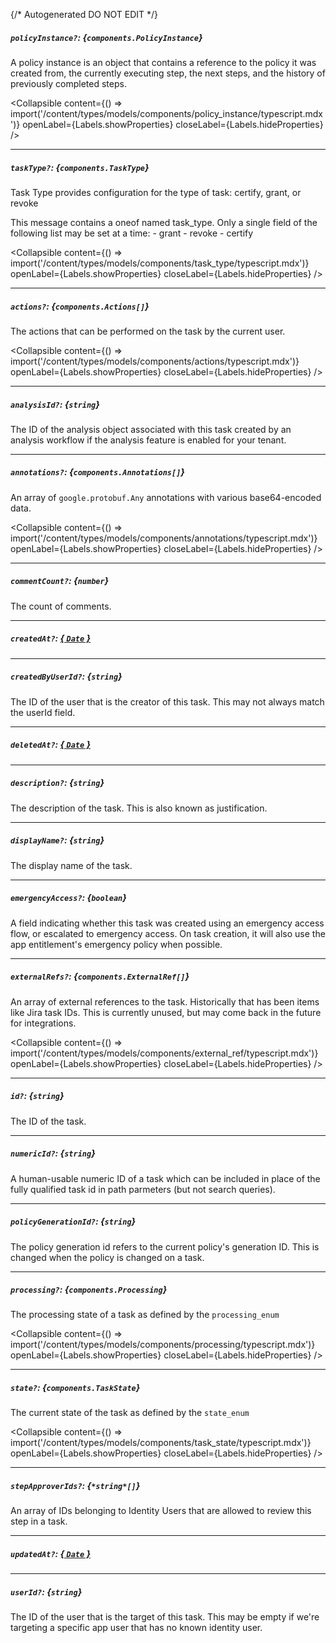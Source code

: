 {/* Autogenerated DO NOT EDIT  */}

##### `policyInstance?`: *{`components.PolicyInstance`}*
A policy instance is an object that contains a reference to the policy it was created from, the currently executing step, the next steps, and the history of previously completed steps.

<Collapsible content={() => import('/content/types/models/components/policy_instance/typescript.mdx')} openLabel={Labels.showProperties} closeLabel={Labels.hideProperties} />


---
##### `taskType?`: *{`components.TaskType`}*
Task Type provides configuration for the type of task: certify, grant, or revoke

This message contains a oneof named task_type. Only a single field of the following list may be set at a time:
  \- grant
  \- revoke
  \- certify


<Collapsible content={() => import('/content/types/models/components/task_type/typescript.mdx')} openLabel={Labels.showProperties} closeLabel={Labels.hideProperties} />


---
##### `actions?`: *{`components.Actions[]`}*
The actions that can be performed on the task by the current user.

<Collapsible content={() => import('/content/types/models/components/actions/typescript.mdx')} openLabel={Labels.showProperties} closeLabel={Labels.hideProperties} />


---
##### `analysisId?`: *{`string`}*
The ID of the analysis object associated with this task created by an analysis workflow if the analysis feature is enabled for your tenant.

---
##### `annotations?`: *{`components.Annotations[]`}*
An array of `google.protobuf.Any` annotations with various base64\-encoded data.

<Collapsible content={() => import('/content/types/models/components/annotations/typescript.mdx')} openLabel={Labels.showProperties} closeLabel={Labels.hideProperties} />


---
##### `commentCount?`: *{`number`}*
The count of comments.

---
##### `createdAt?`: [*{ `Date` }*](https://developer.mozilla.org/en-US/docs/Web/JavaScript/Reference/Global_Objects/Date)

---
##### `createdByUserId?`: *{`string`}*
The ID of the user that is the creator of this task. This may not always match the userId field.

---
##### `deletedAt?`: [*{ `Date` }*](https://developer.mozilla.org/en-US/docs/Web/JavaScript/Reference/Global_Objects/Date)

---
##### `description?`: *{`string`}*
The description of the task. This is also known as justification.

---
##### `displayName?`: *{`string`}*
The display name of the task.

---
##### `emergencyAccess?`: *{`boolean`}*
A field indicating whether this task was created using an emergency access flow, or escalated to emergency access. On task creation, it will also use the app entitlement's emergency policy when possible.

---
##### `externalRefs?`: *{`components.ExternalRef[]`}*
An array of external references to the task. Historically that has been items like Jira task IDs. This is currently unused, but may come back in the future for integrations.

<Collapsible content={() => import('/content/types/models/components/external_ref/typescript.mdx')} openLabel={Labels.showProperties} closeLabel={Labels.hideProperties} />


---
##### `id?`: *{`string`}*
The ID of the task.

---
##### `numericId?`: *{`string`}*
A human\-usable numeric ID of a task which can be included in place of the fully qualified task id in path parmeters (but not search queries).

---
##### `policyGenerationId?`: *{`string`}*
The policy generation id refers to the current policy's generation ID. This is changed when the policy is changed on a task.

---
##### `processing?`: *{`components.Processing`}*
The processing state of a task as defined by the `processing_enum`

<Collapsible content={() => import('/content/types/models/components/processing/typescript.mdx')} openLabel={Labels.showProperties} closeLabel={Labels.hideProperties} />


---
##### `state?`: *{`components.TaskState`}*
The current state of the task as defined by the `state_enum`

<Collapsible content={() => import('/content/types/models/components/task_state/typescript.mdx')} openLabel={Labels.showProperties} closeLabel={Labels.hideProperties} />


---
##### `stepApproverIds?`: *{`*string*[]`}*
An array of IDs belonging to Identity Users that are allowed to review this step in a task.

---
##### `updatedAt?`: [*{ `Date` }*](https://developer.mozilla.org/en-US/docs/Web/JavaScript/Reference/Global_Objects/Date)

---
##### `userId?`: *{`string`}*
The ID of the user that is the target of this task. This may be empty if we're targeting a specific app user that has no known identity user.


